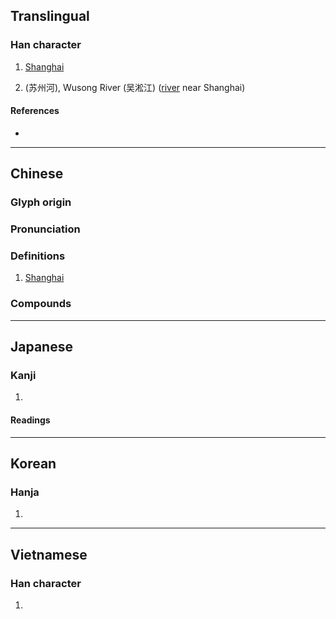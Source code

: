{{also|沪}}
{{character info/new}}
==Translingual==

===Han character===
{{Han char|rn=85|rad=水|as=11|sn=14|four=33117|canj=EHSU,EISU|ids=⿰氵扈}}

# [[Shanghai]]
# {{w|Suzhou Creek}} (苏州河), Wusong River (吴淞江) ([[river]] near Shanghai)

====References====
* {{Han ref|kx=0643.260|dkj=18072|dj=1051.070|hdz=31731.060|uh=6EEC|ud=28396|bh=BAAD|bd=47789}}

----

==Chinese==
{{zh-forms|s=沪}}

===Glyph origin===
{{Han etym}}

===Pronunciation===
{{zh-pron
|m=hù
|c=wu6
|h=pfs=
|md=
|mn=qz:hǒ͘/tw,xm,zz:hō͘
|w= 3hhu
|mc=y
|oc=y
|cat=n
}}

===Definitions===
{{zh-hanzi}}

# [[Shanghai]]
#: {{zh-x|^滬語|Shanghainese}}

===Compounds===
{{zh-der|滬瀆}}

----

==Japanese==

===Kanji===
{{ja-kanji|grade=|rs=水11}}

# {{defn|lang=ja|sort=水11}}

====Readings====
{{ja-readings
|goon=ぐ, ご
|kanon=こ
|kun=えり-, あじろ-}}

----

==Korean==

===Hanja===
{{ko-hanja|hangeul=호|eumhun=|rv=ho|mr=ho|y=ho}}

# {{defn|lang=ko|sort=水11}}

----

==Vietnamese==

===Han character===
{{vi-hantu|[[hộ]], [[hỗ]]|rs=水11}}

# {{defn|lang=vi|sort=水11}}